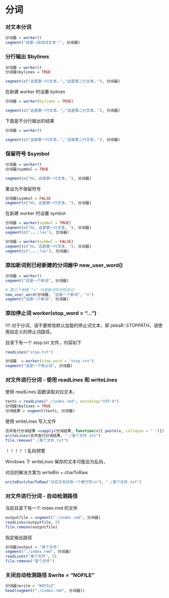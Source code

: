 # 分词

### 对文本分词

```r
分词器 = worker() 
segment("这是一段测试文本！", 分词器)
```

### 分行输出 $bylines

```r
分词器 = worker() 
分词器$bylines = TRUE

segment(c("这是第一行文本。","这是第二行文本。"), 分词器)
```

在新建 worker 时设置 bylines

```r
分词器 = worker(bylines = TRUE) 

segment(c("这是第一行文本。","这是第二行文本。"), 分词器)
```

下面是不分行输出的结果

```r
分词器 = worker() 

segment(c("这是第一行文本。","这是第二行文本。"), 分词器)
```

### 保留符号 $symbol

```r
分词器 = worker() 
分词器$symbol = TRUE

segment(c("Hi，这是第一行文本。"), 分词器)
```

重设为不保留符号

```r
分词器$symbol = FALSE 
segment(c("Hi，这是第一行文本。"), 分词器)
```

在新建 worker 时设置 symbol

```r
分词器 = worker(symbol = TRUE)
segment(c("Hi，这是第一行文本。"), 分词器)
segment(c("。，。；las"), 分词器)

分词器 = worker(symbol = FALSE)
segment(c("Hi，这是第一行文本。"), 分词器)
segment(c("。，。；las"), 分词器)

```

### 添加新词到已经新建的分词器中 new_user_word()

```r
分词器 = worker()
segment("这是一个新词", 分词器)

# 第三个参数 "n" 代表新词的词性标记
new_user_word(分词器, "这是一个新词", "n") 
segment("这是一个新词", 分词器)
```

### 添加停止词 worker(stop_word = "...")

!!!! 对于分词，请不要修改默认加载的停止词文本，即 jiebaR::STOPPATH，请使用自定义的停止词路径。

目录下有一个 stop.txt 文件，内容如下

```r
readLines("stop.txt")
```

```r
分词器  = worker(stop_word = "stop.txt")
segment("这是一个停止词", 分词器)
```

### 对文件进行分词 - 使用 readLines 和 writeLines

使用 readLines 函数读取对应文本，

```r
texts = readLines("./index.rmd", encoding="UTF-8")
分词器$bylines = TRUE
分词结果 = segment(texts, 分词器)
```

使用 writeLines 写入文件

```r
合并各行分词结果 =sapply(分词结果, function(x){ paste(x, collapse = " ")})
writeLines(合并各行分词结果, "./某个文件.txt")
file.remove("./某个文件.txt")
```

！！！！！乱码预警

Windows 下 writeLines 保存的文本可能会为乱码，

对应的解决方案为 writeBin + charToRaw

```r
writeBin(charToRaw("对应文本还有一个换行符\n"), "./某个文件.txt")
```

### 对文件进行分词 - 自动检测路径

当前目录下有一个 index.rmd 的文件

```r
outputfile = segment("./index.rmd", 分词器)
readLines(outputfile, 5)
file.remove(outputfile)
```

指定输出路径

```r
分词器$output = "某个文件"
segment("./index.rmd", 分词器)
readLines("某个文件", 5)
file.remove("某个文件")
```

### 关闭自动检测路径 $write = "NOFILE"

```r
分词器$write = "NOFILE"
head(segment("./index.rmd", 分词器))
```
